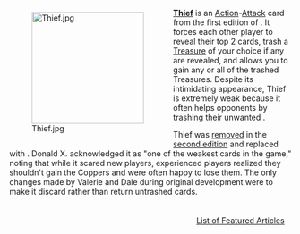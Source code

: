 <div style="float: left; margin: 0.5em 0.9em 0.4em 0;">[[File:Thief.jpg|200px]]</div>

'''[[Thief]]''' is an [[Action]]-[[Attack]] card from the first edition of {{Set|Dominion}}. It forces each other player to reveal their top 2 cards, trash a [[Treasure]] of your choice if any are revealed, and allows you to gain any or all of the trashed Treasures. Despite its intimidating appearance, Thief is extremely weak because it often helps opponents by trashing their unwanted {{Card|Copper|Coppers}}.

Thief was [[removed]] in the [[second edition]] and replaced with {{Card|Bandit}}. Donald X. acknowledged it as "one of the weakest cards in the game," noting that while it scared new players, experienced players realized they shouldn't gain the Coppers and were often happy to lose them. The only changes made by Valerie and Dale during original development were to make it discard rather than return untrashed cards.

<div style="float: right; margin: 0.5em 0.9em 0.4em 0;">[[List of Featured Articles]]</div>